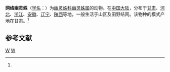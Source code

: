 {{Speciesbox
| taxon = Pholcus clavatus
| binomial_authority = (Schenkel, 1937)<ref name='id12835'>{{cite web| url =http://www.bioinfo.cn/db05/BjdwSpecies.php?action=view&id=12835| title =网络幽灵蛛| work =《中国动物物种编目数据库》| publisher =中国科学院微生物研究所| author =中国科学院动物研究所| accessdate =2009-04-28| deadurl =yes| archiveurl =https://web.archive.org/web/20160305070521/http://www.bioinfo.cn/db05/BjdwSpecies.php?action=view&id=12835| archivedate =2016-03-05}}</ref>
}}

'''网络幽灵蛛'''（[[学名|学名]]：{{lang|la|''Pholcus clavatus''}}）为[[幽灵蛛科|幽灵蛛科]][[幽灵蛛属|幽灵蛛属]]的动物。在[[中国大陆|中国大陆]]，分布于[[甘肃|甘肃]]、[[河北|河北]]、[[浙江|浙江]]、[[安徽|安徽]]、[[辽宁|辽宁]]、[[陕西|陕西]]等地，一般生活于山区及田野结网。该物种的模式产地在甘肃。<ref name='id12835'/>

== 参考文献 ==
{{reflist}}

{{taxonbar}}
[[Category:_1937年描述的动物|W]]
[[Category:幽灵蛛属|W]]